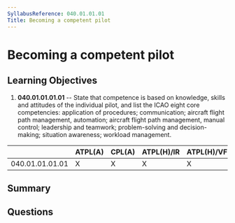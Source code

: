 ```yaml
---
SyllabusReference: 040.01.01.01
Title: Becoming a competent pilot
---
```


# Becoming a competent pilot

## Learning Objectives

1.  **040.01.01.01.01** -- State that competence is based on knowledge, skills
    and attitudes of the individual pilot, and list the ICAO eight core
    competencies: application of procedures; communication; aircraft flight path
    management, automation; aircraft flight path management, manual control;
    leadership and teamwork; problem-solving and decision-making; situation
    awareness; workload management.

|                 | ATPL(A) | CPL(A) | ATPL(H)/IR | ATPL(H)/VFR | CPL(H) | IR | CBIR(A) |
| --------------- | ------- | ------ | ---------- | ----------- | ------ | -- | ------- |
| 040.01.01.01.01 | X       | X      | X          | X           | X      | X  |         |

## Summary

## Questions
